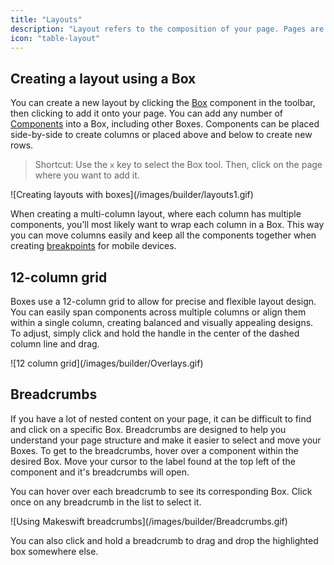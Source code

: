 ```yaml
---
title: "Layouts"
description: "Layout refers to the composition of your page. Pages are in and of themselves components containing other components. The Makeswift builder gives you controls to organize and navigate layouts easily."
icon: "table-layout"
---
```


## Creating a layout using a Box

You can create a new layout by clicking the [Box](/product/components#box) component in the toolbar, then clicking to add it onto your page. You can add any number of [Components](/product/components) into a Box, including other Boxes. Components can be placed side-by-side to create columns or placed above and below to create new rows.

> Shortcut: Use the `x` key to select the Box tool. Then, click on the page where you want to add it.

<Frame>![Creating layouts with boxes](/images/builder/layouts1.gif)</Frame>

When creating a multi-column layout, where each column has multiple components, you’ll most likely want to wrap each column in a Box. This way you can move columns easily and keep all the components together when creating [breakpoints](/product/responsive-design) for mobile devices.

## 12-column grid

Boxes use a 12-column grid to allow for precise and flexible layout design. You can easily span components across multiple columns or align them within a single column, creating balanced and visually appealing designs. To adjust, simply click and hold the handle in the center of the dashed column line and drag.

<Frame>![12 column grid](/images/builder/Overlays.gif)</Frame>

## Breadcrumbs

If you have a lot of nested content on your page, it can be difficult to find and click on a specific Box. Breadcrumbs are designed to help you understand your page structure and make it easier to select and move your Boxes. To get to the breadcrumbs, hover over a component within the desired Box. Move your cursor to the label found at the top left of the component and it's breadcrumbs will open.

You can hover over each breadcrumb to see its corresponding Box. Click once on any breadcrumb in the list to select it.

<Frame>![Using Makeswift breadcrumbs](/images/builder/Breadcrumbs.gif)</Frame>

You can also click and hold a breadcrumb to drag and drop the highlighted box somewhere else.
